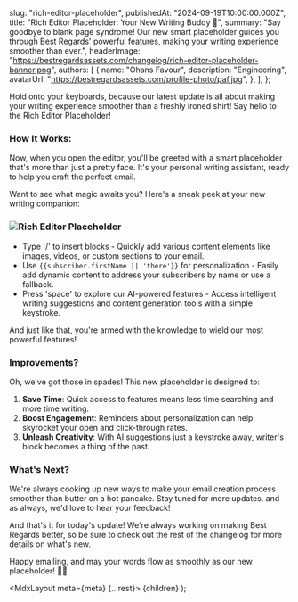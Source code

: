 
  slug: "rich-editor-placeholder",
  publishedAt: "2024-09-19T10:00:00.000Z",
  title: "Rich Editor Placeholder: Your New Writing Buddy 📝",
  summary:
    "Say goodbye to blank page syndrome! Our new smart placeholder guides you through Best Regards' powerful features, making your writing experience smoother than ever.",
  headerImage: "https://bestregardsassets.com/changelog/rich-editor-placeholder-banner.png",
  authors: [
    {
      name: "Ohans Favour",
      description: "Engineering",
      avatarUrl: "https://bestregardsassets.com/profile-photo/paf.jpg",
    },
  ],
};

Hold onto your keyboards, because our latest update is all about making your writing experience smoother than a freshly ironed shirt! Say hello to the Rich Editor Placeholder!

### How It Works:

Now, when you open the editor, you'll be greeted with a smart placeholder that's more than just a pretty face. It's your personal writing assistant, ready to help you craft the perfect email.

Want to see what magic awaits you? Here's a sneak peek at your new writing companion:

### <img src="https://bestregardsassets.com/changelog/rich-editor-placeholder.png" alt="Rich Editor Placeholder" />

-  Type '/' to insert blocks - Quickly add various content elements like images, videos, or custom sections to your email.
-  Use `{{subscriber.firstName || 'there'}}` for personalization - Easily add dynamic content to address your subscribers by name or use a fallback.
-  Press 'space' to explore our AI-powered features - Access intelligent writing suggestions and content generation tools with a simple keystroke.

And just like that, you're armed with the knowledge to wield our most powerful features!

### Improvements?

Oh, we've got those in spades! This new placeholder is designed to:

1. **Save Time**: Quick access to features means less time searching and more time writing.
2. **Boost Engagement**: Reminders about personalization can help skyrocket your open and click-through rates.
3. **Unleash Creativity**: With AI suggestions just a keystroke away, writer's block becomes a thing of the past.

### What's Next?

We're always cooking up new ways to make your email creation process smoother than butter on a hot pancake. Stay tuned for more updates, and as always, we'd love to hear your feedback!

And that's it for today's update! We're always working on making Best Regards better, so be sure to check out the rest of the changelog for more details on what's new.

Happy emailing, and may your words flow as smoothly as our new placeholder! 🚀📧

  <MdxLayout meta={meta} {...rest}>
    {children}
  </MdxLayout>
);
